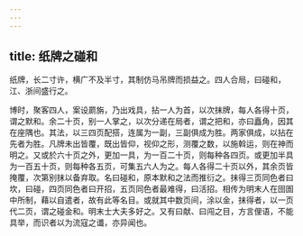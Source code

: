 ```yaml
---
---
---
```

title: 纸牌之碰和
---



纸牌，长二寸许，横广不及半寸，其制仿马吊牌而损益之。四人合局，曰碰和，江、浙间盛行之。

博时，聚客四人，案设罽旃，乃出戏具，拈一人为首，以次抹牌，每人各得十页，谓之默和。余二十页，别一人掌之，以次分递在局者，谓之把和，亦曰矗角，因其在座隅也。其法，以三四页配搭，连属为一副，三副俱成为胜。两家俱成，以拈在先者为胜。凡牌未出皆覆，既出皆仰，视仰之形，测覆之数，以施斡运，则在神而明之。又或於六十页之外，更加一具，为一百二十页，则每种各四页。或更加半具为一百五十页，则每种各五页，可集五六人为之。每人各得二十页以外，其余页皆掩覆，次第别抹以备弃取。名曰碰和，原本默和之法而推衍之。抹得三页同色者曰坎，曰碰，四页同色者曰开招，五页同色者最难得，曰活招。相传为明末人在囹圄中所制，藉以自遣者，故有此等名目。或就其中数页间，涂以金，抹得者，以一页代二页，谓之碰金和。明末士大夫多好之。又有曰献、曰闯之目，方言俚语，不能具举，而识者以为流寇之谶，亦异闻也。